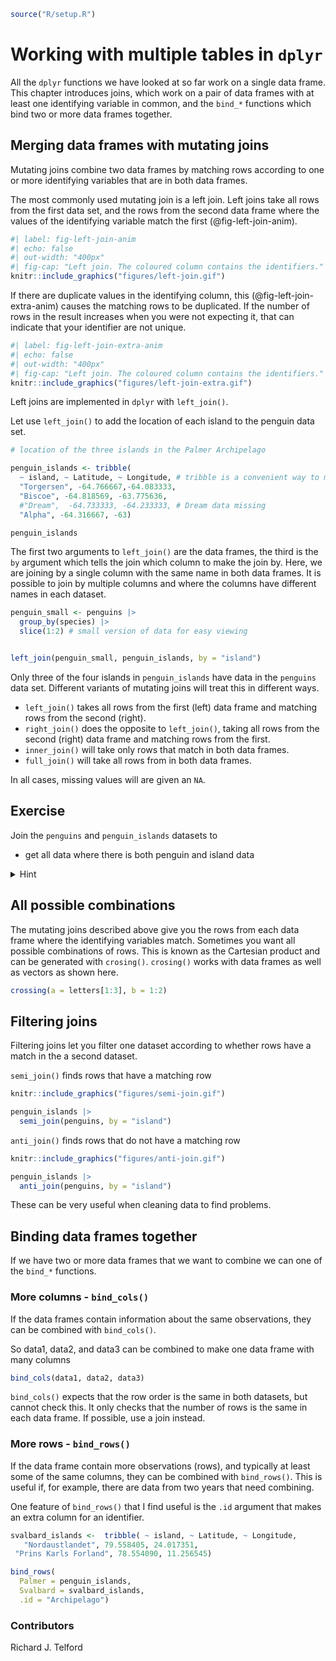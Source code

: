 ``` r
source("R/setup.R")
```

# Working with multiple tables in `dplyr`

All the `dplyr` functions we have looked at so far work on a single data frame.
This chapter introduces joins, which work on a pair of data frames with at least one identifying variable in common, and the `bind_*` functions which bind two or more data frames together.


## Merging data frames with mutating joins

Mutating joins combine two data frames by matching rows according to one or more identifying variables that are in both data frames.

The most commonly used mutating join is a left join. 
Left joins take all rows from the first data set, and the rows from the second data frame where the values of the identifying variable match the first (@fig-left-join-anim).

```r
#| label: fig-left-join-anim
#| echo: false
#| out-width: "400px"
#| fig-cap: "Left join. The coloured column contains the identifiers."
knitr::include_graphics("figures/left-join.gif")
```

If there are duplicate values in the identifying column, this (@fig-left-join-extra-anim) causes the matching rows to be duplicated.
If the number of rows in the result increases when you were not expecting it, that can indicate that your identifier are not unique.

```r
#| label: fig-left-join-extra-anim
#| echo: false
#| out-width: "400px"
#| fig-cap: "Left join. The coloured column contains the identifiers."
knitr::include_graphics("figures/left-join-extra.gif")
```
Left joins are implemented in `dplyr` with `left_join()`.

Let use `left_join()` to add the location of each island to the penguin data set. 

```r
# location of the three islands in the Palmer Archipelago

penguin_islands <- tribble(
  ~ island, ~ Latitude, ~ Longitude, # tribble is a convenient way to make small datasets
  "Torgersen", -64.766667,-64.083333,
  "Biscoe", -64.818569, -63.775636,
  #"Dream",  -64.733333, -64.233333, # Dream data missing
  "Alpha", -64.316667, -63)

penguin_islands
```

The first two arguments to `left_join()` are the data frames, the third is the `by` argument which tells the join which column to make the join by.
Here, we are joining by a single column with the same name in both data frames.
It is possible to join by multiple columns and where the columns have different names in each dataset.

```r
penguin_small <- penguins |> 
  group_by(species) |> 
  slice(1:2) # small version of data for easy viewing


left_join(penguin_small, penguin_islands, by = "island")
```

Only three of the four islands in `penguin_islands` have data in the `penguins` data set. 
Different variants of mutating joins will treat this in different ways.

- `left_join()` takes all rows from the first (left) data frame and matching rows from the second (right). 
- `right_join()` does the opposite to `left_join()`, taking all rows from the second (right) data frame and matching rows from the first.
- `inner_join()` will take only rows that match in both data frames.
- `full_join()` will take all rows from in both data frames.

In all cases, missing values will are given an `NA`.

::: callout-note
## Exercise 

Join the `penguins` and `penguin_islands` datasets to

 - get all data where there is both penguin and island data

 <details>
  <summary>Hint</summary>
```r
inner_join(___, ___, by = ___)

```
</details> 
:::

## All possible combinations

The mutating joins described above give you the rows from each data frame where the identifying variables match.
Sometimes you want all possible combinations of rows.
This is known as the Cartesian product and can be generated with `crosing()`.
`crosing()` works with data frames as well as vectors as shown here.

```r
crossing(a = letters[1:3], b = 1:2)
```


## Filtering joins

Filtering joins let you filter one dataset according to whether rows have a match in the a second dataset.

`semi_join()` finds rows that have a matching row

```r
knitr::include_graphics("figures/semi-join.gif")
```

```r
penguin_islands |> 
  semi_join(penguins, by = "island")
```


`anti_join()` finds rows that do not have a matching row

```r
knitr::include_graphics("figures/anti-join.gif")
```

```r
penguin_islands |> 
  anti_join(penguins, by = "island")
```

These can be very useful when cleaning data to find problems.

## Binding data frames together

If we have two or more data frames that we want to combine we can one of the `bind_*` functions.

### More columns - `bind_cols()`

If the data frames contain information about the same observations, they can be combined with `bind_cols()`.

So data1, data2, and data3 can be combined to make one data frame with many columns

```r
bind_cols(data1, data2, data3)
```

`bind_cols()` expects that the row order is the same in both datasets, but cannot check this. 
It only checks that the number of rows is the same in each data frame.
If possible, use a join instead.


### More rows - `bind_rows()`

If the data frame contain more observations (rows), and typically at least some of the same columns, they can be combined with `bind_rows()`.
This is useful if, for example, there are data from two years that need combining.

One feature of `bind_rows()` that I find useful is the `.id` argument that makes an extra column for an identifier.

```r
svalbard_islands <-  tribble( ~ island, ~ Latitude, ~ Longitude,
   "Nordaustlandet", 79.558405, 24.017351,
 "Prins Karls Forland", 78.554090, 11.256545)

bind_rows(
  Palmer = penguin_islands, 
  Svalbard = svalbard_islands, 
  .id = "Archipelago")
```

### Contributors {- .contributors .toc-ignore}

Richard J. Telford
